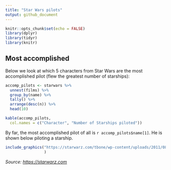 ```yaml
---
title: "Star Wars pilots"
output: github_document
---
```


```r
knitr::opts_chunk$set(echo = FALSE)
library(dplyr)
library(tidyr)
library(knitr)
```

## Most accomplished

Below we look at which 5 characters from Star Wars are the most accomplished pilot (flew the greatest number of starships):

```r
accomp_pilots <- starwars %>% 
  unnest(films) %>% 
  group_by(name) %>% 
  tally() %>% 
  arrange(desc(n)) %>% 
  head(10)

kable(accomp_pilots,
  col.names = c("Character", "Number of Starships piloted"))
```

By far, the most accomplished pilot of all is `r accomp_pilots$name[1]`. He is shown below piloting a starship.

```r
include_graphics("https://starwarz.com/tbone/wp-content/uploads/2011/08/331.jpg",
                 )
```

*Source: <https://starwarz.com>*
